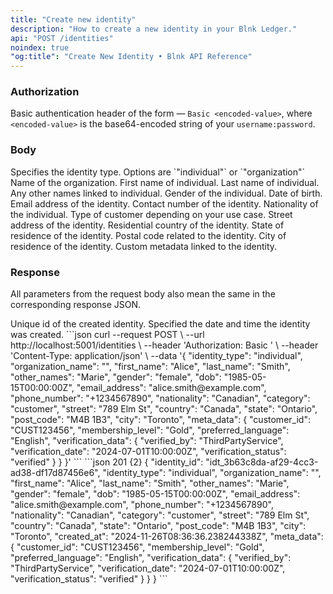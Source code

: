 ```yaml
---
title: "Create new identity"
description: "How to create a new identity in your Blnk Ledger."
api: "POST /identities"
noindex: true
"og:title": "Create New Identity • Blnk API Reference"
---
```



### Authorization
Basic authentication header of the form — `Basic <encoded-value>`, where `<encoded-value>` is the base64-encoded string of your `username:password`.

### Body
<ParamField body="identity_type" type="string" required>
  Specifies the identity type. Options are `"individual"` or `"organization"`
</ParamField>
<ParamField body="organization_name" type="string">
  Name of the organization.
</ParamField>
<ParamField body="first_name" type="string">
  First name of individual.
</ParamField>
<ParamField body="last_name" type="string">
  Last name of individual.
</ParamField>
<ParamField body="other_names" type="string">
  Any other names linked to individual.
</ParamField>
<ParamField body="gender" type="string">
  Gender of the individual.
</ParamField>
<ParamField body="dob" type="string">
  Date of birth.
</ParamField>
<ParamField body="email_address" type="string">
  Email address of the identity.
</ParamField>
<ParamField body="phone_number" type="string">
  Contact number of the identity.
</ParamField>
<ParamField body="nationality" type="string">
  Nationality of the individual.
</ParamField>
<ParamField body="category" type="string">
  Type of customer depending on your use case.
</ParamField>
<ParamField body="street" type="string">
  Street address of the identity.
</ParamField>
<ParamField body="country" type="string">
  Residential country of the identity.
</ParamField>
<ParamField body="state" type="string">
  State of residence of the identity.
</ParamField>
<ParamField body="post_code" type="string">
  Postal code related to the identity.
</ParamField>
<ParamField body="city" type="string">
  City of residence of the identity.
</ParamField>
<ParamField body="meta_data" type="string">
  Custom metadata linked to the identity.
</ParamField>

### Response
<Info>All parameters from the request body also mean the same in the corresponding response JSON.</Info>

<ResponseField name="identity_id" type="string" required>
  Unique id of the created identity.
</ResponseField>
<ResponseField name="created_at" type="string">
  Specified the date and time the identity was created.
</ResponseField>

<RequestExample>
```json
curl --request POST \
  --url http://localhost:5001/identities \
  --header 'Authorization: Basic <encoded-value>' \
  --header 'Content-Type: application/json' \
  --data '{
    "identity_type": "individual",
    "organization_name": "",
    "first_name": "Alice",
    "last_name": "Smith",
    "other_names": "Marie",
    "gender": "female",
    "dob": "1985-05-15T00:00:00Z",
    "email_address": "alice.smith@example.com",
    "phone_number": "+1234567890",
    "nationality": "Canadian",
    "category": "customer",
    "street": "789 Elm St",
    "country": "Canada",
    "state": "Ontario",
    "post_code": "M4B 1B3",
    "city": "Toronto",
    "meta_data": {
      "customer_id": "CUST123456",
      "membership_level": "Gold",
      "preferred_language": "English",
      "verification_data": {
          "verified_by": "ThirdPartyService",
          "verification_date": "2024-07-01T10:00:00Z",
          "verification_status": "verified"
      }
    }
  }'
```
</RequestExample>

<ResponseExample>
```json 201 {2}
{
  "identity_id": "idt_3b63c8da-af29-4cc3-ad38-df17d87456e6",
  "identity_type": "individual",
  "organization_name": "",
  "first_name": "Alice",
  "last_name": "Smith",
  "other_names": "Marie",
  "gender": "female",
  "dob": "1985-05-15T00:00:00Z",
  "email_address": "alice.smith@example.com",
  "phone_number": "+1234567890",
  "nationality": "Canadian",
  "category": "customer",
  "street": "789 Elm St",
  "country": "Canada",
  "state": "Ontario",
  "post_code": "M4B 1B3",
  "city": "Toronto",
  "created_at": "2024-11-26T08:36:36.238244338Z",
  "meta_data": {
    "customer_id": "CUST123456",
    "membership_level": "Gold",
    "preferred_language": "English",
    "verification_data": {
        "verified_by": "ThirdPartyService",
        "verification_date": "2024-07-01T10:00:00Z",
        "verification_status": "verified"
    }
  }
}
```
</ResponseExample>

<NeedHelp />